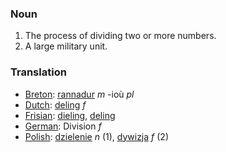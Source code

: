 ===Noun===
#The process of dividing two or more numbers.
#A large military unit.
===Translation===
*[[Breton]]: [[rannadur]] ''m'' -ioù ''pl''
*[[Dutch]]: [[deling]] ''f''
*[[Frisian]]: [[dieling]], [[deling]]
*[[German]]: Division ''f''
*[[Polish]]: [[dzielenie]] ''n'' (1), [[dywizja]] ''f'' (2)